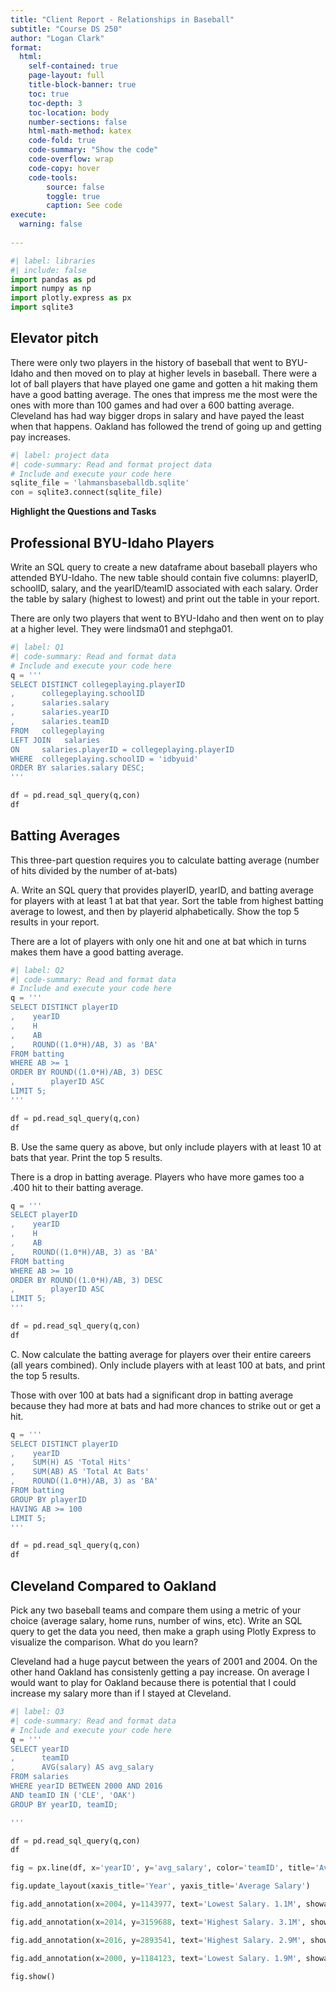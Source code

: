 ```yaml
---
title: "Client Report - Relationships in Baseball"
subtitle: "Course DS 250"
author: "Logan Clark"
format:
  html:
    self-contained: true
    page-layout: full
    title-block-banner: true
    toc: true
    toc-depth: 3
    toc-location: body
    number-sections: false
    html-math-method: katex
    code-fold: true
    code-summary: "Show the code"
    code-overflow: wrap
    code-copy: hover
    code-tools:
        source: false
        toggle: true
        caption: See code
execute: 
  warning: false
    
---
```

```python
#| label: libraries
#| include: false
import pandas as pd
import numpy as np
import plotly.express as px
import sqlite3
```

## Elevator pitch

There were only two players in the history of baseball that went to BYU-Idaho and then moved on to play at higher levels in baseball. There were a lot of ball players that have played one game and gotten a hit making them have a good batting average. The ones that impress me the most were the ones with more than 100 games and had over a 600 batting average. Cleveland has had way bigger drops in salary and have payed the least when that happens. Oakland has followed the trend of going up and getting pay increases.

```python
#| label: project data
#| code-summary: Read and format project data
# Include and execute your code here
sqlite_file = 'lahmansbaseballdb.sqlite'
con = sqlite3.connect(sqlite_file)
```

__Highlight the Questions and Tasks__

## Professional BYU-Idaho Players

Write an SQL query to create a new dataframe about baseball players who attended BYU-Idaho. The new table should contain five columns: playerID, schoolID, salary, and the yearID/teamID associated with each salary. Order the table by salary (highest to lowest) and print out the table in your report.

There are only two players that went to BYU-Idaho and then went on to play at a higher level. They were lindsma01 and stephga01.

```python
#| label: Q1
#| code-summary: Read and format data
# Include and execute your code here
q = '''
SELECT DISTINCT collegeplaying.playerID
,      collegeplaying.schoolID
,      salaries.salary
,      salaries.yearID
,      salaries.teamID
FROM   collegeplaying
LEFT JOIN   salaries
ON     salaries.playerID = collegeplaying.playerID
WHERE  collegeplaying.schoolID = 'idbyuid'
ORDER BY salaries.salary DESC;
'''

df = pd.read_sql_query(q,con)
df
```

## Batting Averages

This three-part question requires you to calculate batting average (number of hits divided by the number of at-bats)

A. Write an SQL query that provides playerID, yearID, and     batting average for players with at least 1 at bat that year. Sort the table from highest batting average to lowest, and then by playerid alphabetically. Show the top 5 results in your report.

There are a lot of players with only one hit and one at bat which in turns makes them have a good batting average.

```python
#| label: Q2
#| code-summary: Read and format data
# Include and execute your code here
q = '''
SELECT DISTINCT playerID
,    yearID
,    H
,    AB
,    ROUND((1.0*H)/AB, 3) as 'BA'
FROM batting
WHERE AB >= 1
ORDER BY ROUND((1.0*H)/AB, 3) DESC
,        playerID ASC
LIMIT 5;
'''

df = pd.read_sql_query(q,con)
df
```

B. Use the same query as above, but only include players with at least 10 at bats that year. Print the top 5 results.

There is a drop in batting average. Players who have more games too a .400 hit to their batting average.
``` python
q = '''
SELECT playerID
,    yearID
,    H
,    AB
,    ROUND((1.0*H)/AB, 3) as 'BA'
FROM batting
WHERE AB >= 10
ORDER BY ROUND((1.0*H)/AB, 3) DESC
,        playerID ASC
LIMIT 5;
'''

df = pd.read_sql_query(q,con)
df
```

C. Now calculate the batting average for players over their entire careers (all years combined). Only include players with at least 100 at bats, and print the top 5 results.

Those with over 100 at bats had a significant drop in batting average because they had more at bats and had more chances to strike out or get a hit.
```python
q = '''
SELECT DISTINCT playerID
,    yearID
,    SUM(H) AS 'Total Hits'
,    SUM(AB) AS 'Total At Bats'
,    ROUND((1.0*H)/AB, 3) as 'BA'
FROM batting
GROUP BY playerID
HAVING AB >= 100
LIMIT 5;
'''

df = pd.read_sql_query(q,con)
df

```

## Cleveland Compared to Oakland

Pick any two baseball teams and compare them using a metric of your choice (average salary, home runs, number of wins, etc). Write an SQL query to get the data you need, then make a graph using Plotly Express to visualize the comparison. What do you learn?

Cleveland had a huge paycut between the years of 2001 and 2004. On the other hand Oakland has consistenly getting a pay increase. On average I would want to play for Oakland because there is potential that I could increase my salary more than if I stayed at Cleveland.

```python
#| label: Q3
#| code-summary: Read and format data
# Include and execute your code here
q = '''
SELECT yearID
,      teamID
,      AVG(salary) AS avg_salary
FROM salaries
WHERE yearID BETWEEN 2000 AND 2016
AND teamID IN ('CLE', 'OAK')
GROUP BY yearID, teamID;

'''

df = pd.read_sql_query(q,con)
df

```
```python
fig = px.line(df, x='yearID', y='avg_salary', color='teamID', title='Average Salary Comparison between CLE and OAK from 2000 to 2016')

fig.update_layout(xaxis_title='Year', yaxis_title='Average Salary')

fig.add_annotation(x=2004, y=1143977, text='Lowest Salary. 1.1M', showarrow=True, arrowhead=1, ax=0, ay=20)

fig.add_annotation(x=2014, y=3159688, text='Highest Salary. 3.1M', showarrow=True, arrowhead=1, ax=0, ay=-40)

fig.add_annotation(x=2016, y=2893541, text='Highest Salary. 2.9M', showarrow=True, arrowhead=1, ax=20, ay=40)

fig.add_annotation(x=2000, y=1184123, text='Lowest Salary. 1.9M', showarrow=True, arrowhead=1, ax=0, ay=-40)

fig.show()
```